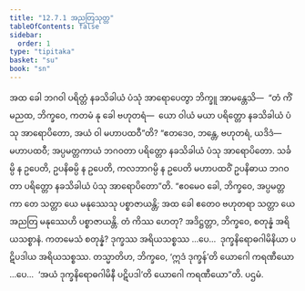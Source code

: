 ```yaml
---
title: "12.7.1 အညတြသုတ္တ"
tableOfContents: false
sidebar:
  order: 1
type: "tipitaka"
basket: "su"
book: "sn"
---
```



<DynamicBreadcrumb />

<Division number="1131" book="sn" e="ch" v="18" p="449">

<Paragraph number="2433" book="sn">
အထ ခေါ ဘဂဝါ ပရိတ္တံ နခသိခါယံ ပံသုံ အာရောပေတွာ ဘိက္ခူ အာမန္တေသိ—  “တံ ကိံ မညထ, ဘိက္ခဝေ, ကတမံ နု ခေါ ဗဟုတရံ—  ယော ဝါယံ မယာ ပရိတ္တော နခသိခါယံ ပံသု အာရောပိတော, အယံ ဝါ မဟာပထဝီ”တိ? “ဧတဒေဝ, ဘန္တေ, ဗဟုတရံ, ယဒိဒံ—  မဟာပထဝီ; အပ္ပမတ္တကာယံ ဘဂဝတာ ပရိတ္တော နခသိခါယံ ပံသု အာရောပိတော. သင်္ခမ္ပိ န ဥပေတိ, ဥပနိဓမ္ပိ န ဥပေတိ, ကလဘာဂမ္ပိ န ဥပေတိ မဟာပထဝိံ ဥပနိဓာယ ဘဂဝတာ ပရိတ္တော နခသိခါယံ ပံသု အာရောပိတော”တိ.
</Paragraph>

<Paragraph number="2434" book="sn">
“ဧဝမေဝ ခေါ, ဘိက္ခဝေ, အပ္ပမတ္တကာ တေ သတ္တာ ယေ မနုဿေသု ပစ္စာဇာယန္တိ; အထ ခေါ ဧတေဝ ဗဟုတရာ သတ္တာ ယေ အညတြ မနုဿေဟိ ပစ္စာဇာယန္တိ. တံ ကိဿ ဟေတု? အဒိဋ္ဌတ္တာ, ဘိက္ခဝေ, စတုန္နံ အရိယသစ္စာနံ. ကတမေသံ စတုန္နံ? ဒုက္ခဿ အရိယသစ္စဿ …ပေ…  ဒုက္ခနိရောဓဂါမိနိယာ ပဋိပဒါယ အရိယသစ္စဿ.
</Paragraph>

<Paragraph number="2435" book="sn">
တသ္မာတိဟ, ဘိက္ခဝေ, ‘ဣဒံ ဒုက္ခန်’တိ ယောဂေါ ကရဏီယော …ပေ…  ‘အယံ ဒုက္ခနိရောဓဂါမိနီ ပဋိပဒါ’တိ ယောဂေါ ကရဏီယော”တိ.

</Paragraph>
</Division>

<Paragraph number="2436" type="center" book="sn">
ပဌမံ.
</Paragraph>